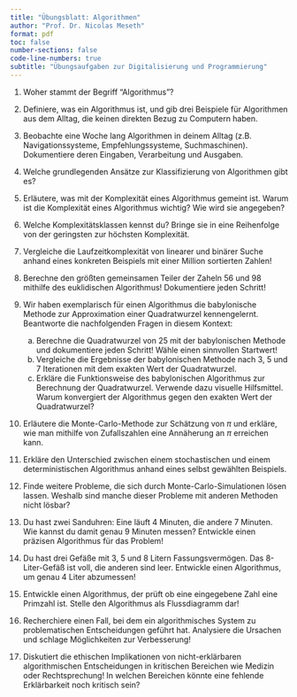 ```yaml
---
title: "Übungsblatt: Algorithmen"
author: "Prof. Dr. Nicolas Meseth"
format: pdf
toc: false
number-sections: false
code-line-numbers: true
subtitle: "Übungsaufgaben zur Digitalisierung und Programmierung"
---
```

1.  Woher stammt der Begriff "Algorithmus"?

2.  Definiere, was ein Algorithmus ist, und gib drei Beispiele für Algorithmen aus dem Alltag, die keinen direkten Bezug zu Computern haben.

3.  Beobachte eine Woche lang Algorithmen in deinem Alltag (z.B. Navigationssysteme, Empfehlungssysteme, Suchmaschinen). Dokumentiere deren Eingaben, Verarbeitung und Ausgaben.

4.  Welche grundlegenden Ansätze zur Klassifizierung von Algorithmen gibt es?

5.  Erläutere, was mit der Komplexität eines Algorithmus gemeint ist. Warum ist die Komplexität eines Algorithmus wichtig? Wie wird sie angegeben?

6.  Welche Komplexitätsklassen kennst du? Bringe sie in eine Reihenfolge von der geringsten zur höchsten Komplexität.

7.  Vergleiche die Laufzeitkomplexität von linearer und binärer Suche anhand eines konkreten Beispiels mit einer Million sortierten Zahlen!

8.   Berechne den größten gemeinsamen Teiler der Zaheln 56 und 98 mithilfe des euklidischen Algorithmus! Dokumentiere jeden Schritt!

9.  Wir haben exemplarisch für einen Algorithmus die babylonische Methode zur Approximation einer Quadratwurzel kennengelernt. Beantworte die nachfolgenden Fragen in diesem Kontext:
     a.  Berechne die Quadratwurzel von 25 mit der babylonischen Methode und dokumentiere jeden Schritt! Wähle einen sinnvollen Startwert!
     b.  Vergleiche die Ergebnisse der babylonischen Methode nach 3, 5 und 7 Iterationen mit dem exakten Wert der Quadratwurzel.
     c.  Erkläre die Funktionsweise des babylonischen Algorithmus zur Berechnung der Quadratwurzel. Verwende dazu visuelle Hilfsmittel. Warum konvergiert der Algorithmus gegen den exakten Wert der Quadratwurzel?

10.  Erläutere die Monte-Carlo-Methode zur Schätzung von $\pi$ und erkläre, wie man mithilfe von Zufallszahlen eine Annäherung an $\pi$ erreichen kann.

11.  Erkläre den Unterschied zwischen einem stochastischen und einem deterministischen Algorithmus anhand eines selbst gewählten Beispiels.

12.  Finde weitere Probleme, die sich durch Monte-Carlo-Simulationen lösen lassen. Weshalb sind manche dieser Probleme mit anderen Methoden nicht lösbar?

13.  Du hast zwei Sanduhren: Eine läuft 4 Minuten, die andere 7 Minuten. Wie kannst du damit genau 9 Minuten messen? Entwickle einen präzisen Algorithmus für das Problem!

14.  Du hast drei Gefäße mit 3, 5 und 8 Litern Fassungsvermögen. Das 8-Liter-Gefäß ist voll, die anderen sind leer. Entwickle einen Algorithmus, um genau 4 Liter abzumessen!

15.  Entwickle einen Algorithmus, der prüft ob eine eingegebene Zahl eine Primzahl ist. Stelle den Algorithmus als Flussdiagramm dar!

16.  Recherchiere einen Fall, bei dem ein algorithmisches System zu problematischen Entscheidungen geführt hat. Analysiere die Ursachen und schlage Möglichkeiten zur Verbesserung!

17.  Diskutiert die ethischen Implikationen von nicht-erklärbaren algorithmischen Entscheidungen in kritischen Bereichen wie Medizin oder Rechtsprechung! In welchen Bereichen könnte eine fehlende Erklärbarkeit noch kritisch sein?




